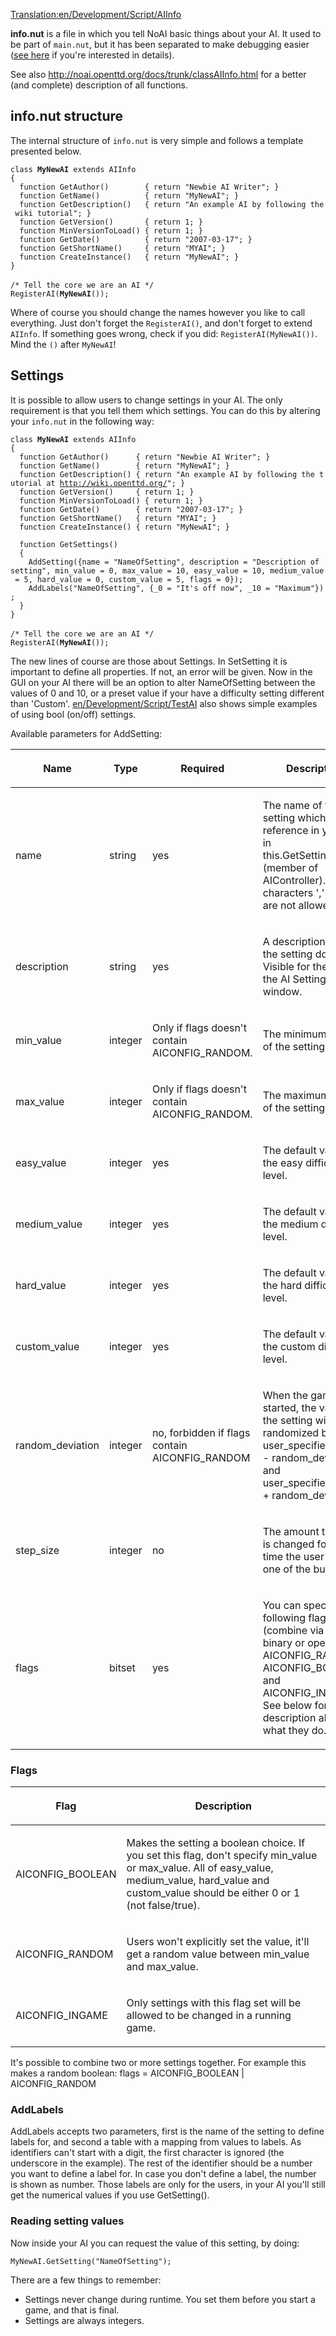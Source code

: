 [[Translation:en/Development/Script/AIInfo]]
{{en/Development/Script/Navigation}}

'''info.nut''' is a file in which you tell NoAI basic things about your AI. It used to be part of <code>main.nut</code>, but it has been separated to make debugging easier ([[en/Archive/Development/AI Development milestones#20-may-2008-main-nut-is-split-in-two|see here]] if you're interested in details).

See also http://noai.openttd.org/docs/trunk/classAIInfo.html for a better (and complete) description of all functions.

== info.nut structure ==

The internal structure of <code>info.nut</code> is very simple and follows a template presented below.

 class '''MyNewAI''' extends AIInfo 
 {
   function GetAuthor()        { return "Newbie AI Writer"; }
   function GetName()          { return "MyNewAI"; }
   function GetDescription()   { return "An example AI by following the wiki tutorial"; }
   function GetVersion()       { return 1; }
   function MinVersionToLoad() { return 1; }
   function GetDate()          { return "2007-03-17"; }
   function GetShortName()     { return "MYAI"; }
   function CreateInstance()   { return "MyNewAI"; }
 }
 
 /* Tell the core we are an AI */
 RegisterAI('''MyNewAI'''());

Where of course you should change the names however you like to call everything. Just don't forget the <code>RegisterAI()</code>, and don't forget to extend <code>AIInfo</code>. If something goes wrong, check if you did: <code>RegisterAI(MyNewAI())</code>. Mind the <code>()</code> after <code>MyNewAI</code>!

== Settings ==

It is possible to allow users to change settings in your AI. The only requirement is that you tell them which settings. You can do this by altering your <code>info.nut</code> in the following way:

 class '''MyNewAI''' extends AIInfo 
 {
   function GetAuthor()      { return "Newbie AI Writer"; }
   function GetName()        { return "MyNewAI"; }
   function GetDescription() { return "An example AI by following the tutorial at http://wiki.openttd.org/"; }
   function GetVersion()     { return 1; }
   function MinVersionToLoad() { return 1; }
   function GetDate()        { return "2007-03-17"; }
   function GetShortName()   { return "MYAI"; }
   function CreateInstance() { return "MyNewAI"; }
   
   function GetSettings() 
   {
     AddSetting({name = "NameOfSetting", description = "Description of setting", min_value = 0, max_value = 10, easy_value = 10, medium_value = 5, hard_value = 0, custom_value = 5, flags = 0});
     AddLabels("NameOfSetting", {_0 = "It's off now", _10 = "Maximum"});
   }
 }
 
 /* Tell the core we are an AI */
 RegisterAI('''MyNewAI'''());

The new lines of course are those about Settings. In SetSetting it is important to define all properties. If not, an error will be given. Now in the GUI on your AI there will be an option to alter NameOfSetting between the values of 0 and 10, or a preset value if your have a difficulty setting different than 'Custom'. [[en/Development/Script/TestAI]] also shows simple examples of using bool (on/off) settings.

Available parameters for AddSetting:
{|
|-
! Name
! Type
! Required
! Description
|-
| name
| string
| yes
| The name of the setting which you reference in your AI in this.GetSetting(name) (member of AIController). The characters ',' and '=' are not allowed.
|-
| description
| string
| yes
| A description of what the setting does. Visible for the user in the AI Settings window.
|-
| min_value
| integer
| Only if flags doesn't contain AICONFIG_RANDOM.
| The minimum value of the setting
|-
| max_value
| integer
| Only if flags doesn't contain AICONFIG_RANDOM.
| The maximum value of the setting.
|-
| easy_value
| integer
| yes
| The default value on the easy difficulty level.
|-
| medium_value
| integer
| yes
| The default value on the medium difficulty level.
|-
| hard_value
| integer
| yes
| The default value on the hard difficulty level.
|-
| custom_value
| integer
| yes
| The default value on the custom difficulty level.
|-
| random_deviation
| integer
| no, forbidden if flags contain AICONFIG_RANDOM
| When the game is started, the value for the setting will be randomized between user_specified_value - random_deviation and user_specified_value + random_deviation. 
|-
| step_size
| integer
| no
| The amount the value is changed for every time the user clicks one of the buttons.
|-
| flags
| bitset
| yes
| You can specify the following flags (combine via the binary or operator): AICONFIG_RANDOM, AICONFIG_BOOLEAN and AICONFIG_INGAME. See below for a description about what they do.
|}


=== Flags ===
{|
|-
! Flag
! Description
|-
| AICONFIG_BOOLEAN
| Makes the setting a boolean choice. If you set this flag, don't specify min_value or max_value. All of easy_value, medium_value, hard_value and custom_value should be either 0 or 1 (not false/true).
|-
| AICONFIG_RANDOM
| Users won't explicitly set the value, it'll get a random value between min_value and max_value.
|-
| AICONFIG_INGAME
| Only settings with this flag set will be allowed to be changed in a running game.
|}

It's possible to combine two or more settings together. For example this makes a random boolean: flags = AICONFIG_BOOLEAN | AICONFIG_RANDOM


=== AddLabels ===
AddLabels accepts two parameters, first is the name of the setting to define labels for, and second a table with a mapping from values to labels. As identifiers can't start with a digit, the first character is ignored (the underscore in the example). The rest of the identifier should be a number you want to define a label for. In case you don't define a label, the number is shown as number. Those labels are only for the users, in your AI you'll still get the numerical values if you use GetSetting().


=== Reading setting values ===
Now inside your AI you can request the value of this setting, by doing:

 MyNewAI.GetSetting("NameOfSetting");

There are a few things to remember:
* Settings never change during runtime. You set them before you start a game, and that is final.
* Settings are always integers.